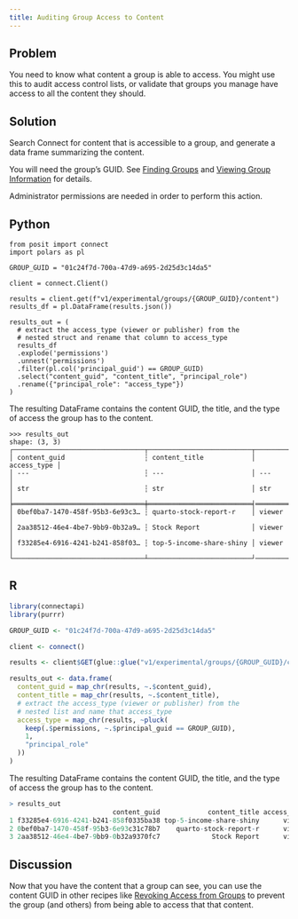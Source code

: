 ```yaml
---
title: Auditing Group Access to Content
---
```


## Problem

You need to know what content a group is able to access. You might use this to audit access control lists, or validate that groups you manage have access to all the content they should.

## Solution

Search Connect for content that is accessible to a group, and generate a data frame summarizing the content.

You will need the group's GUID. See [Finding Groups](../../groups/finding-groups/index.qmd) and [Viewing Group Information](../../groups/viewing-group-information/index.qmd) for details.

::: {.callout-note}
Administrator permissions are needed in order to perform this action.
:::

:::{.panel-tabset group="language"}

## Python

```.python
from posit import connect
import polars as pl

GROUP_GUID = "01c24f7d-700a-47d9-a695-2d25d3c14da5"

client = connect.Client()

results = client.get(f"v1/experimental/groups/{GROUP_GUID}/content")
results_df = pl.DataFrame(results.json())

results_out = (
  # extract the access_type (viewer or publisher) from the
  # nested struct and rename that column to access_type
  results_df
  .explode('permissions')
  .unnest('permissions')
  .filter(pl.col('principal_guid') == GROUP_GUID)
  .select("content_guid", "content_title", "principal_role")
  .rename({"principal_role": "access_type"})
)
```

The resulting DataFrame contains the content GUID, the title, and the type of access the group has to the content.

```.python
>>> results_out
shape: (3, 3)
┌─────────────────────────────────┬──────────────────────────┬─────────────┐
│ content_guid                    ┆ content_title            │ access_type │
│ ---                             ┆ ---                      │ ---         │
│ str                             ┆ str                      │ str         │
╞═════════════════════════════════╪══════════════════════════╡═════════════╡
│ 0bef0ba7-1470-458f-95b3-6e93c3… ┆ quarto-stock-report-r    │ viewer      │
│ 2aa38512-46e4-4be7-9bb9-0b32a9… ┆ Stock Report             │ viewer      │
│ f33285e4-6916-4241-b241-858f03… ┆ top-5-income-share-shiny │ viewer      │
└─────────────────────────────────┴──────────────────────────┘─────────────┘
```

## R

```.r
library(connectapi)
library(purrr)

GROUP_GUID <- "01c24f7d-700a-47d9-a695-2d25d3c14da5"

client <- connect()

results <- client$GET(glue::glue("v1/experimental/groups/{GROUP_GUID}/content"))

results_out <- data.frame(
  content_guid = map_chr(results, ~.$content_guid),
  content_title = map_chr(results, ~.$content_title),
  # extract the access_type (viewer or publisher) from the
  # nested list and name that access_type
  access_type = map_chr(results, ~pluck(
    keep(.$permissions, ~.$principal_guid == GROUP_GUID),
    1,
    "principal_role"
  ))
)
```

The resulting DataFrame contains the content GUID, the title, and the type of access the group has to the content.

```.r
> results_out
                          content_guid            content_title access_type
1 f33285e4-6916-4241-b241-858f0335ba38 top-5-income-share-shiny      viewer
2 0bef0ba7-1470-458f-95b3-6e93c31c78b7    quarto-stock-report-r      viewer
3 2aa38512-46e4-4be7-9bb9-0b32a9370fc7             Stock Report      viewer
```

:::

## Discussion

Now that you have the content that a group can see, you can use the content GUID in other recipes like [Revoking Access from Groups](../../content-access-controls/revoking-access-from-groups/) to prevent the group (and others) from being able to access that that content.

